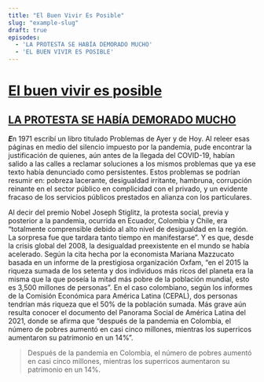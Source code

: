 ```yaml
---
title: "El Buen Vivir Es Posible"
slug: "example-slug"
draft: true
episodes:
  - 'LA PROTESTA SE HABÍA DEMORADO MUCHO'
  - 'EL BUEN VIVIR ES POSIBLE'
---
```



# [El buen vivir es posible](#el-buen-vivir-es-posible)

## [LA PROTESTA SE HABÍA DEMORADO MUCHO](#la-protesta-se-habia-demorado-mucho)

***E***n 1971 escribí un libro titulado Problemas de Ayer y de Hoy. Al releer esas páginas en medio del silencio impuesto por la pandemia, pude encontrar la justificación de quienes, aún antes de la llegada del COVID-19, habían salido a las calles a reclamar soluciones a los mismos problemas que ya ese texto había denunciado como persistentes. Estos problemas se podrían resumir en: pobreza lacerante, desigualdad irritante, hambruna, corrupción reinante en el sector público en complicidad con el privado, y un evidente fracaso de los servicios públicos prestados en alianza con los particulares.

Al decir del premio Nobel Joseph Stiglitz, la protesta social, previa y posterior a la pandemia, ocurrida en Ecuador, Colombia y Chile, era “totalmente comprensible debido al alto nivel de desigualdad en la región. La sorpresa fue que tardara tanto tiempo en manifestarse”. Y es que, desde la crisis global del 2008, la desigualdad preexistente en el mundo se había acelerado. Según la cita hecha por la economista Mariana Mazzucato basada en un informe de la prestigiosa organización Oxfam, “en el 2015 la riqueza sumada de los setenta y dos individuos más ricos del planeta era la misma que la que poseía la mitad más pobre de la población mundial, esto es 3,500 millones de personas”. En el caso colombiano, según los informes de la Comisión Económica para América Latina (CEPAL), dos personas tendrían más riqueza que el 50% de la población sumada. Más grave aún resulta conocer el documento del Panorama Social de América Latina del 2021, donde se afirma que “después de la pandemia en Colombia, el número de pobres aumentó en casi cinco millones, mientras los superricos aumentaron su patrimonio en un 14%”.

> Después de la pandemia en Colombia, el número de pobres aumentó en casi cinco millones, mientras los superricos aumentaron su patrimonio en un 14%.

